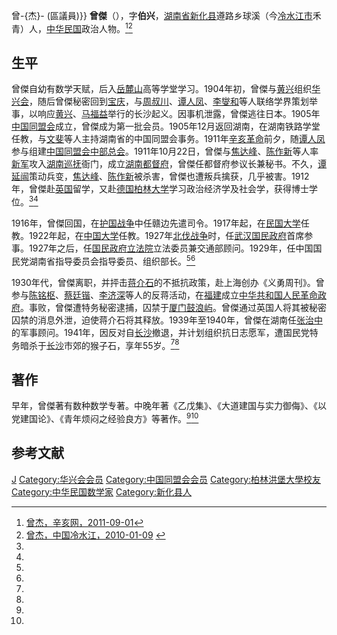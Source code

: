 {{about|中華民國民國時期的政治人物|香港區議員|曾杰 (區議員){{!}}曾-{杰}- (區議員)}}
{{Otheruses|other=名为王瑨的其他人物|曾傑 (嘉靖進士)}}
'''曾傑'''（{{bd|1886年||1941年|}}），字'''伯兴'''，[[湖南省|湖南省]][[新化县|新化县]]遵路乡球溪（今[[冷水江市|冷水江市]]禾青）人，[[中华民国|中华民国]]政治人物。<ref name=zj>[http://www.xinhai.org/shi/191106856.htm 曾杰，辛亥网，2011-09-01]</ref><ref name=lsj>[http://www.lsj.gov.cn/Article/ShowArticle.asp?ArticleID=1134 曾杰，中国冷水江，2010-01-09] {{webarchive|url=https://web.archive.org/web/20160304141723/http://www.lsj.gov.cn/Article/ShowArticle.asp?ArticleID=1134 |date=2016-03-04 }}</ref>

==生平==
曾傑自幼有数学天赋，后入[[岳麓山|岳麓山]]高等学堂学习。1904年初，曾傑与[[黄兴|黄兴]]组织[[华兴会|华兴会]]，随后曾傑秘密回到[[宝庆|宝庆]]，与[[周叔川|周叔川]]、[[谭人凤|谭人凤]]、[[李燮和|李燮和]]等人联络学界策划举事，以响应[[黄兴|黄兴]]、[[马福益|马福益]]举行的长沙起义。因事机泄露，曾傑逃往日本。1905年[[中国同盟会|中国同盟会]]成立，曾傑成为第一批会员。1905年12月返回湖南，在湖南铁路学堂任教，与[[文斐|文斐]]等人主持湖南省的中国同盟会事务。1911年[[辛亥革命|辛亥革命]]前夕，随[[谭人凤|谭人凤]]参与组建[[中国同盟会中部总会|中国同盟会中部总会]]。1911年10月22日，曾傑与[[焦达峰|焦达峰]]、[[陈作新|陈作新]]等人率[[新建陆军|新军]]攻入[[湖南巡抚|湖南巡抚]]衙门，成立[[湖南都督府|湖南都督府]]，曾傑任都督府参议长兼秘书。不久，[[谭延闿|谭延闿]]策动兵变，[[焦达峰|焦达峰]]、[[陈作新|陈作新]]被杀害，曾傑也遭叛兵擒获，几乎被害。1912年，曾傑赴[[英国|英国]]留学，又赴[[德国|德国]][[柏林大学|柏林大学]]学习政治经济学及社会学，获得博士学位。<ref name=zj/><ref name=lsj/>

1916年，曾傑回国，在[[护国战争|护国战争]]中任赣边先遣司令。1917年起，在[[民国大学|民国大学]]任教。1922年起，在[[北平中国大学|中国大学]]任教。1927年[[北伐战争|北伐战争]]时，任[[武汉国民政府|武汉国民政府]]首席参事。1927年之后，任[[国民政府|国民政府]][[立法院|立法院]]立法委员兼交通部顾问。1929年，任中国国民党湖南省指导委员会指导委员、组织部长。<ref name=zj/><ref name=lsj/>

1930年代，曾傑离职，并抨击[[蒋介石|蒋介石]]的不抵抗政策，赴上海创办《义勇周刊》。曾参与[[陈铭枢|陈铭枢]]、[[蔡廷锴|蔡廷锴]]、[[李济深|李济深]]等人的反蒋活动，在[[福建|福建]]成立[[中华共和国人民革命政府|中华共和国人民革命政府]]。事败，曾傑遭特务秘密逮捕，囚禁于[[厦门|厦门]][[鼓浪屿|鼓浪屿]]。曾傑通过英国人将其被秘密囚禁的消息外泄，迫使蒋介石将其释放。1939年至1940年，曾傑在湖南任[[张治中|张治中]]的军事顾问。1941年，因反对自[[长沙|长沙]]撤退，并计划组织抗日志愿军，遭国民党特务暗杀于[[长沙|长沙]]市郊的猴子石，享年55岁。<ref name=zj/><ref name=lsj/>

==著作==
早年，曾傑著有数种数学专著。中晚年著《乙戊集》、《大道建国与实力御侮》、《以党建国论》、《青年烦闷之经验良方》等著作。<ref name=zj/><ref name=lsj/>

==参考文献==
{{reflist}}

{{第1屆中華民國訓政時期立法委員名單}}
{{第2屆中華民國訓政時期立法委員名單}}

{{DEFAULTSORT:Zeng曾}}
[[Category:曾姓|J]]

[[Category:华兴会会员|Category:华兴会会员]]
[[Category:中国同盟会会员|Category:中国同盟会会员]]
[[Category:柏林洪堡大學校友|Category:柏林洪堡大學校友]]
[[Category:中华民国数学家|Category:中华民国数学家]]
[[Category:新化县人|Category:新化县人]]